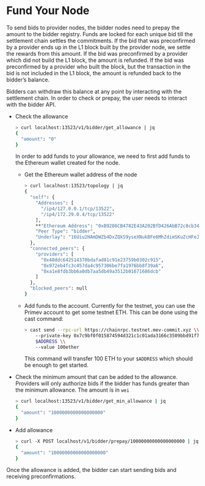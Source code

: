 # Fund Your Node

To send bids to provider nodes, the bidder nodes need to prepay the amount to the bidder registry. Funds are locked for each unique bid till the settlement chain settles the commitments. If the bid that was preconfirmed by a provider ends up in the L1 block built by the provider node, we settle the rewards from this amount. If the bid was preconfirmed by a provider which did not build the L1 block, the amount is refunded. If the bid was preconfirmed by a provider who built the block, but the transaction in the bid is not included in the L1 block, the amount is refunded back to the bidder’s balance.

Bidders can withdraw this balance at any point by interacting with the settlement chain. In order to check or prepay, the user needs to interact with the bidder API.

- Check the allowance

  ```bash
  > curl localhost:13523/v1/bidder/get_allowance | jq
  {
    "amount": "0"
  }
  ```

  In order to add funds to your allowance, we need to first add funds to the Ethereum wallet created for the node.

  - Get the Ethereum wallet address of the node

    ```bash
    > curl localhost:13523/topology | jq
    {
      "self": {
        "Addresses": [
          "/ip4/127.0.0.1/tcp/13522",
          "/ip4/172.29.0.4/tcp/13522"
        ],
        **"Ethereum Address": "0xB9286CB4782E43A202BfD426AbB72c8cb34f886c"**,
        "Peer Type": "bidder",
        "Underlay": "16Uiu2HAmDWZb4DxZQkS9yseXNukBFe6MhZdimSKuZcHFeJrF3jC9"
      },
      "connected_peers": {
        "providers": [
          "0x48ddc642514370bdafad81c91e23759b0302c915",
          "0x972eb4fc3c457da4c957306be7fa1976bb8f39a6",
          "0xa1e8fdb3bb6a0db7aa5db49a3512b01671686dcb"
        ]
      },
      "blocked_peers": null
    }
    ```

  - Add funds to the account. Currently for the testnet, you can use the Primev account to get some testnet ETH. This can be done using the cast command:

    ```bash
    > cast send --rpc-url https://chainrpc.testnet.mev-commit.xyz \\
    	--private-key 0x7c9bf0f015874594d321c1c01ada3166c3509bbd91f76f9e4d7380c2df269c55 \\
    	$ADDRESS \\
    	--value 100ether
    ```

    This command will transfer 100 ETH to your `$ADDRESS` which should be enough to get started.

- Check the minimum amount that can be added to the allowance. Providers will only authorize bids if the bidder has funds greater than the minimum allowance. The amount is in `wei`

  ```bash
  > curl localhost:13523/v1/bidder/get_min_allowance | jq
  {
    "amount": "1000000000000000000"
  }
  ```

- Add allowance

  ```bash
  > curl -X POST localhost/v1/bidder/prepay/10000000000000000000 | jq
  {
    "amount": "10000000000000000000"
  }
  ```

Once the allowance is added, the bidder can start sending bids and receiving preconfirmations.
